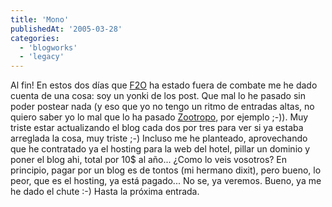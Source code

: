 ```yaml
---
title: 'Mono'
publishedAt: '2005-03-28'
categories:
  - 'blogworks'
  - 'legacy'
---
```


Al fin! En estos dos días que [F2O](http://www.f2o.org) ha estado fuera de combate me he dado cuenta de una cosa: soy un yonki de los post. Que mal lo he pasado sin poder postear nada (y eso que yo no tengo un ritmo de entradas altas, no quiero saber yo lo mal que lo ha pasado [Zootropo](http://zootropo.f2o.org), por ejemplo ;-)). Muy triste estar actualizando el blog cada dos por tres para ver si ya estaba arreglada la cosa, muy triste ;-) Incluso me he planteado, aprovechando que he contratado ya el hosting para la web del hotel, pillar un dominio y poner el blog ahi, total por 10$ al año... ¿Como lo veis vosotros? En principio, pagar por un blog es de tontos (mi hermano dixit), pero bueno, lo peor, que es el hosting, ya está pagado... No se, ya veremos. Bueno, ya me he dado el chute :-) Hasta la próxima entrada.
